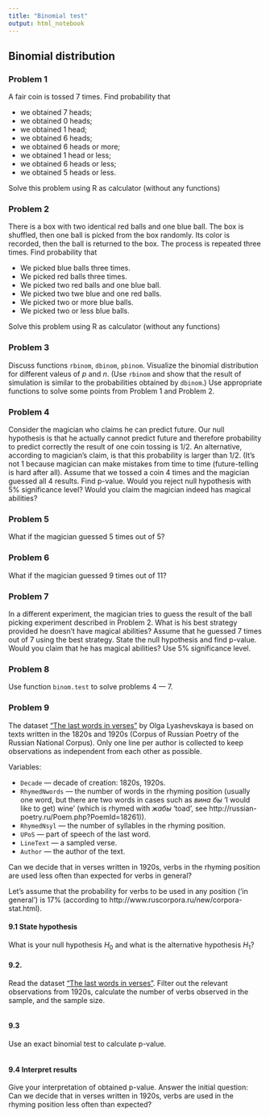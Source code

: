 ```yaml
---
title: "Binomial test"
output: html_notebook
---
```


## Binomial distribution
### Problem 1
A fair coin is tossed 7 times. Find probability that

- we obtained 7 heads;
- we obtained 0 heads;
- we obtained 1 head;
- we obtained 6 heads;
- we obtained 6 heads or more;
- we obtained 1 head or less;
- we obtained 6 heads or less;
- we obtained 5 heads or less.

Solve this problem using R as calculator (without any functions)

### Problem 2
There is a box with two identical red balls and one blue ball. The box is shuffled, then one ball is picked from the box randomly. Its color is recorded, then the ball is returned to the box. The process is repeated three times. Find probability that

- We picked blue balls three times.
- We picked red balls three times.
- We picked two red balls and one blue ball.
- We picked two twe blue and one red balls.
- We picked two or more blue balls.
- We picked two or less blue balls.

Solve this problem using R as calculator (without any functions)

### Problem 3
Discuss functions `rbinom`, `dbinom`, `pbinom`. Visualize the binomial distribution for different valeus of $p$ and $n$. (Use `rbinom` and show that the result of simulation is similar to the probabilities obtained by `dbinom`.) Use appropriate functions to solve some points from Problem 1 and Problem 2. 

### Problem 4
Consider the magician who claims he can predict future. Our null hypothesis is that he actually cannot predict future and therefore probability to predict correctly the result of one coin tossing is 1/2. An alternative, according to magician's claim, is that this probability is larger than 1/2. (It's not 1 because magician can make mistakes from time to time (future-telling is hard after all). Assume that we tossed a coin 4 times and the magician guessed all 4 results. Find p-value. Would you reject null hypothesis with 5% significance level? Would you claim the magician indeed has magical abilities?

### Problem 5
What if the magician guessed 5 times out of 5?

### Problem 6
What if the magician guessed 9 times out of 11?

### Problem 7
In a different experiment, the magician tries to guess the result of the ball picking experiment described in Problem 2. What is his best strategy provided he doesn't have magical abilities? Assume that he guessed 7 times out of 7 using the best strategy. State the null hypothesis and find p-value. Would you claim that he has magical abilities? Use 5% significance level.

### Problem 8
Use function `binom.test` to solve problems 4 — 7.

### Problem 9

The dataset [“The last words in verses”](https://raw.githubusercontent.com/LingData2019/LingData2020/master/data/poetry_last_in_lines.csv) by Olga Lyashevskaya is based on texts written in the 1820s and 1920s (Corpus of Russian Poetry of the Russian National Corpus). Only one line per author is collected to keep observations as independent from each other as possible. 

Variables:  

- `Decade` — decade of creation: 1820s, 1920s.  
- `RhymedNwords` — the number of words in the rhyming position (usually one word, but there are two words in cases such as _вина бы_ 'I would like to get) wine' (which is rhymed with _жабы_ 'toad', see http://russian-poetry.ru/Poem.php?PoemId=18261)).  
- `RhymedNsyl` — the number of syllables in the rhyming position.  
- `UPoS` — part of speech of the last word. 
- `LineText` — a sampled verse.  
- `Author` — the author of the text.  

Can we decide that in verses written in 1920s, verbs in the rhyming position are used less often than expected for verbs in general? 

Let's assume that the probability for verbs to be used in any position ('in general') is 17% (according to http://www.ruscorpora.ru/new/corpora-stat.html).

#### 9.1 State hypothesis

What is your null hypothesis $H_0$ and what is the alternative hypothesis $H_1$?

#### 9.2. 

Read the dataset [“The last words in verses”](https://raw.githubusercontent.com/LingData2019/LingData2020/master/data/poetry_last_in_lines.csv). Filter out the relevant observations from 1920s, calculate the number of verbs observed in the sample, and the sample size. 

```r

```

#### 9.3

Use an exact binomial test to calculate p-value. 
```r
```

#### 9.4 Interpret results

Give your interpretation of obtained p-value. Answer the initial question: Can we decide that in verses written in 1920s, verbs are used in the rhyming position less often than expected?
